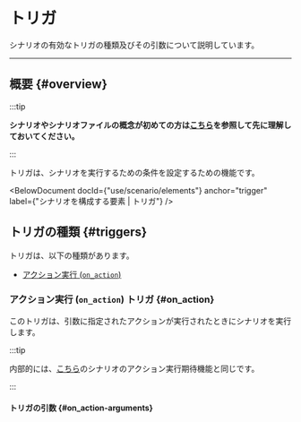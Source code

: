 
# トリガ

シナリオの有効なトリガの種類及びその引数について説明しています。

---

## 概要 {#overview}

:::tip

**シナリオやシナリオファイルの概念が初めての方は[こちら](.)を参照して先に理解しておいてください。**

:::

トリガは、シナリオを実行するための条件を設定するための機能です。  

<BelowDocument docId={"use/scenario/elements"}
               anchor="trigger"
               label={"シナリオを構成する要素 | トリガ"}
/>

## トリガの種類 {#triggers}

トリガは、以下の種類があります。

  * [アクション実行 (`on_action`)](#on_action)

### アクション実行 (`on_action`) トリガ {#on_action}

このトリガは、引数に指定されたアクションが実行されたときにシナリオを実行します。  

:::tip

内部的には、[こちら](/docs/use/scenario/elements#scenario-type-action-execution-expect)のシナリオのアクション実行期待機能と同じです。

:::

#### トリガの引数 {#on_action-arguments}


